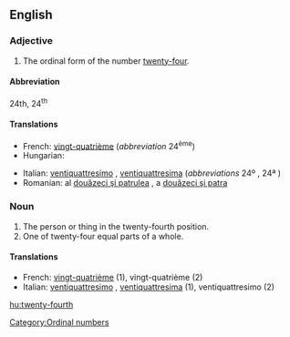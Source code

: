 ==English==

===Adjective===
{{en-adj|-}}

# The ordinal form of the number [[twenty-four]].

====Abbreviation====
24th, 24<sup>th</sup>

====Translations====
{{trans-top|the ordinal form of the number twenty-four}}
* French: [[vingt-quatrième]] (''abbreviation'' 24<sup>ème</sup>)
* Hungarian: {{t+|hu|huszonnegyedik}}
{{trans-mid}}
* Italian: [[ventiquattresimo]] {{m}}, [[ventiquattresima]] {{f}} (''abbreviations'' 24º {{m}}, 24ª {{f}})
* Romanian: al [[douăzeci şi patrulea]] {{m}}, a [[douăzeci şi patra]] {{f}}
{{trans-bottom}}

===Noun===
{{en-noun}}

# The person or thing in the twenty-fourth position.
# One of twenty-four equal parts of a whole.

====Translations====

* French: [[vingt-quatrième]] {{m|f}} (1), vingt-quatrième {{m}} (2)
* Italian: [[ventiquattresimo]] {{m}}, [[ventiquattresima]] {{f}} (1), ventiquattresimo {{m}} (2)

[[Category:Ordinal numbers]]

[[hu:twenty-fourth]]